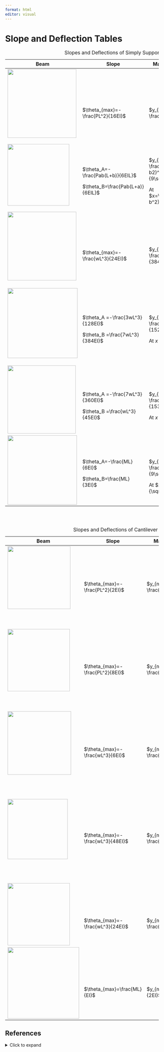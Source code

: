 ```yaml
---
format: html
editor: visual
---
```


# Slope and Deflection Tables {#sec-slope-and-deflection-tables}

+------------------------------------------------------------------+------------------------------------+-------------------------------------------------+----------------------------------------------+
| Beam                                                             | Slope                              | Max. Deflection                                 | Elastic Curve                                |
+==================================================================+====================================+=================================================+==============================================+
| ![](images/Appendices/Appendix%20B%20part%207.png){width="223"}  | \                                  | \                                               | \                                            |
|                                                                  | \                                  | \                                               | \                                            |
|                                                                  | \                                  | \                                               | $y=-\frac{Px}{48EI}\left(3L^2-4x^2\right)$   |
|                                                                  | $\theta_{max}=- \frac{PL^2}{16EI}$ | $y_{max}=-\frac{PL^3}{48EI}$                    |                                              |
|                                                                  |                                    |                                                 | Valid for x ≤ L/2                            |
+------------------------------------------------------------------+------------------------------------+-------------------------------------------------+----------------------------------------------+
| ![](images/Appendices/Appendix%20B%20part%208.png){width="200"}  | \                                  | \                                               | \                                            |
|                                                                  | \                                  | \                                               | $y=-\frac{Pbx}{6EIL}(L^2-b^2-x^2)$           |
|                                                                  | $\theta_A=-\frac{Pab(L+b)}{6EIL}$  | $y_{max}=-\frac{Pb(L2-b2)^{3/2}}{9\sqrt{3}EIL}$ |                                              |
|                                                                  |                                    |                                                 | Valid for x \< a                             |
|                                                                  | $\theta_B=\frac{Pab(L+a)}{6EIL}$   | At $x=\sqrt{\frac{L^2-b^2}{3}}$                 |                                              |
|                                                                  |                                    |                                                 | At $x=a,~~~y=-\frac{Pa^2b^2}{3EIL}$          |
+------------------------------------------------------------------+------------------------------------+-------------------------------------------------+----------------------------------------------+
| ![](images/Appendices/Appendix%20B%20part%2010.png){width="223"} | \                                  | \                                               | \                                            |
|                                                                  | \                                  | \                                               | \                                            |
|                                                                  | \                                  | \                                               | \                                            |
|                                                                  | $\theta_{max}=-\frac{wL^3}{24EI}$  | $y_{max}=-\frac{5wL^4}{384EI}$                  | $y=-\frac{wx}{24EI}(x^3-2Lx^2+L^3)$          |
+------------------------------------------------------------------+------------------------------------+-------------------------------------------------+----------------------------------------------+
| ![](images/Appendices/Appendix%20B%20part%2011.png){width="227"} | \                                  | \                                               | \                                            |
|                                                                  | \                                  | \                                               | $y=-\frac{wx}{384EI}(16x^3-24Lx^2+9L^3)$     |
|                                                                  | $\theta_A =-\frac{3wL^3}{128EI}$   | $y_{max}=-\frac{wL^4}{152.37EI}$                |                                              |
|                                                                  |                                    |                                                 | Valid for $0\le x\le\frac{L}{2}$             |
|                                                                  | $\theta_B =\frac{7wL^3}{384EI}$    | At $x=0.4598L$                                  |                                              |
|                                                                  |                                    |                                                 | At $x=\frac{L}{2},~~~y=-\frac{5wL^4}{768EI}$ |
+------------------------------------------------------------------+------------------------------------+-------------------------------------------------+----------------------------------------------+
| ![](images/Appendices/Appendix%20B%20part%2012.png){width="221"} | \                                  | \                                               | \                                            |
|                                                                  | \                                  | \                                               | \                                            |
|                                                                  | $\theta_A =-\frac{7wL^3}{360EI}$   | $y_{max}=-\frac{wL^4}{153.37EI}$                | \                                            |
|                                                                  |                                    |                                                 | $y=-\frac{wx}{360EIL}(3x^4-10L^2x^2+7L^4)$   |
|                                                                  | $\theta_B =\frac{wL^3}{45EI}$      | At $x=0.5193L$                                  |                                              |
+------------------------------------------------------------------+------------------------------------+-------------------------------------------------+----------------------------------------------+
| ![](images/Appendices/Appendix%20B%20part%209.png){width="225"}  | \                                  | \                                               | \                                            |
|                                                                  | $\theta_A=-\frac{ML}{6EI}$         | \                                               | \                                            |
|                                                                  |                                    | $y_{max}=-\frac{ML^2}{9\sqrt{3}EI}$             | \                                            |
|                                                                  | $\theta_B=\frac{ML}{3EI}$          |                                                 | $y=-\frac{Mx}{6EIL}(L^2-x^2)$                |
|                                                                  |                                    | At $x=\frac{L}{\sqrt{3}}$                       |                                              |
+------------------------------------------------------------------+------------------------------------+-------------------------------------------------+----------------------------------------------+

: Slopes and Deflections of Simply Supported Beams

\
\

+-----------------------------------------------------------------+-----------------------------------+--------------------------------+--------------------------------------------------+
| Beam                                                            | Slope                             | Max. Deflection                | Elastic Curve                                    |
+=================================================================+===================================+================================+==================================================+
| ![](images/Appendices/Appendix%20B%20part%201.png){width="204"} | \                                 | \                              | \                                                |
|                                                                 | \                                 | \                              | \                                                |
|                                                                 | \                                 | \                              | \                                                |
|                                                                 | $\theta_{max}=- \frac{PL^2}{2EI}$ | $y_{max}=-\frac{PL^3}{3EI}$    | $y = -\frac{Px^2}{6EI}(3L-x)$                    |
+-----------------------------------------------------------------+-----------------------------------+--------------------------------+--------------------------------------------------+
| ![](images/Appendices/Appendix%20B%20part%202.png){width="202"} | \                                 | \                              | $y=-\frac{Px^2}{12EI}(3L-2x)$                    |
|                                                                 | \                                 | \                              |                                                  |
|                                                                 | \                                 | \                              | Valid for $0\le x\le \frac{L}{2}$                |
|                                                                 | $\theta_{max}=- \frac{PL^2}{8EI}$ | $y_{max}=-\frac{5PL^3}{48EI}$  |                                                  |
|                                                                 |                                   |                                | $y=-\frac{PL^2}{48EI}(6x-L)$                     |
|                                                                 |                                   |                                |                                                  |
|                                                                 |                                   |                                | Valid for $\frac{L}{2}\le x \le L$               |
+-----------------------------------------------------------------+-----------------------------------+--------------------------------+--------------------------------------------------+
| ![](images/Appendices/Appendix%20B%20part%203.png){width="206"} | \                                 | \                              | \                                                |
|                                                                 | \                                 | \                              | \                                                |
|                                                                 | \                                 | \                              | \                                                |
|                                                                 | $\theta_{max}=- \frac{wL^3}{6EI}$ | $y_{max}=-\frac{wL^4}{8EI}$    | $y=-\frac{wx^2}{24EI}(x^2-4Lx+6L^2)$             |
+-----------------------------------------------------------------+-----------------------------------+--------------------------------+--------------------------------------------------+
| ![](images/Appendices/Appendix%20B%20part%205.png){width="195"} | \                                 | \                              | $y=-\frac{wx^2}{24EI}(x^2-2Lx+1.5L^2)$           |
|                                                                 | \                                 | \                              |                                                  |
|                                                                 | \                                 | \                              | Valid for $0\le x\le \frac{L}{2}$                |
|                                                                 | $\theta_{max}=-\frac{wL^3}{48EI}$ | $y_{max}=-\frac{7wL^4}{384EI}$ |                                                  |
|                                                                 |                                   |                                | $y=-\frac{wL^3}{384EI}(8x-L)$                    |
|                                                                 |                                   |                                |                                                  |
|                                                                 |                                   |                                | Valid for $\frac{L}{2}\le x\le L$                |
+-----------------------------------------------------------------+-----------------------------------+--------------------------------+--------------------------------------------------+
| ![](images/Appendices/Appendix%20B%20part%206.png){width="202"} | \                                 | \                              | \                                                |
|                                                                 | \                                 | \                              | \                                                |
|                                                                 | \                                 | \                              | \                                                |
|                                                                 | $\theta_{max}=-\frac{wL^3}{24EI}$ | $y_{max}=-\frac{wL^4}{30EI}$   | $y=-\frac{wx^2}{120EIL}(10L^3-10L^2x+5Lx^2-x^3)$ |
+-----------------------------------------------------------------+-----------------------------------+--------------------------------+--------------------------------------------------+
| ![](images/Appendices/Appendix%20B%20part%204.png){width="232"} | \                                 | \                              | \                                                |
|                                                                 | \                                 | \                              | \                                                |
|                                                                 | \                                 | \                              | \                                                |
|                                                                 | $\theta_{max}=\frac{ML}{EI}$      | $y_{max}=\frac{ML^2}{2EI}$     | $y=\frac{Mx^2}{2EI}$                             |
+-----------------------------------------------------------------+-----------------------------------+--------------------------------+--------------------------------------------------+

: Slopes and Deflections of Cantilever Beams

## References {.unnumbered}

<details>

<summary>Click to expand</summary>

**Figures**

Appendix B figures: Kindred Grey. 2024. CC BY-NC-SA.

</details>
